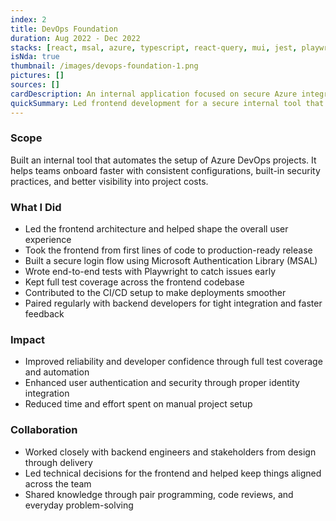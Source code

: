 ```yaml
---
index: 2
title: DevOps Foundation
duration: Aug 2022 - Dec 2022
stacks: [react, msal, azure, typescript, react-query, mui, jest, playwright, mongodb, CI/CD]
isNda: true
thumbnail: /images/devops-foundation-1.png
pictures: []
sources: []
cardDescription: An internal application focused on secure Azure integration and testing automation.
quickSummary: Led frontend development for a secure internal tool that automates Azure DevOps project setup. Focused on authentication, test coverage, CI/CD, and close collaboration with backend developers.
---
```


### Scope

Built an internal tool that automates the setup of Azure DevOps projects. It helps teams onboard faster with consistent configurations, built-in security practices, and better visibility into project costs.

### What I Did

- Led the frontend architecture and helped shape the overall user experience  
- Took the frontend from first lines of code to production-ready release  
- Built a secure login flow using Microsoft Authentication Library (MSAL)  
- Wrote end-to-end tests with Playwright to catch issues early  
- Kept full test coverage across the frontend codebase  
- Contributed to the CI/CD setup to make deployments smoother  
- Paired regularly with backend developers for tight integration and faster feedback

### Impact

- Improved reliability and developer confidence through full test coverage and automation
- Enhanced user authentication and security through proper identity integration
- Reduced time and effort spent on manual project setup

### Collaboration

- Worked closely with backend engineers and stakeholders from design through delivery  
- Led technical decisions for the frontend and helped keep things aligned across the team  
- Shared knowledge through pair programming, code reviews, and everyday problem-solving
